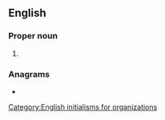 ==English==

===Proper noun===
{{en-proper noun}}

# {{lb|en|US}} {{initialism of|en|w:Association of Public-Safety Communications Officials-International}}

===Anagrams===
* {{anagrams|en|a=acop|ACPO|Capo|CoAP|Copa|OPAC|Paco|acop|capo|paco}}

[[Category:English initialisms for organizations]]